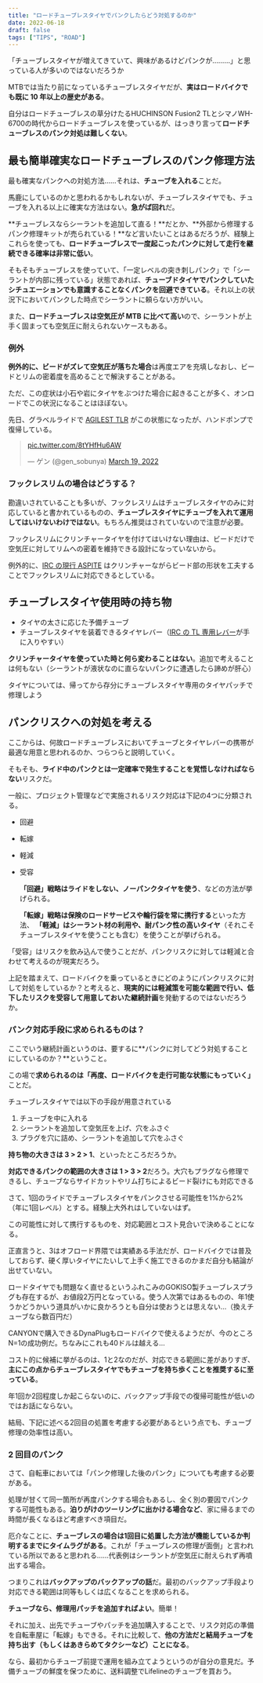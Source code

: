 ```yaml
---
title: "ロードチューブレスタイヤでパンクしたらどう対処するのか"
date: 2022-06-18
draft: false
tags: ["TIPS", "ROAD"]
---
```


「チューブレスタイヤが増えてきていて、興味があるけどパンクが………」と思っている人が多いのではないだろうか

MTBでは当たり前になっているチューブレスタイヤだが、**実はロードバイクでも既に 10 年以上の歴史がある**。

自分はロードチューブレスの草分けたるHUCHINSON Fusion2 TLとシマノWH-6700の時代からロードチューブレスを使っているが、はっきり言って**ロードチューブレスのパンク対処は難しくない**。

<LinkCard
  url="https://store.shopping.yahoo.co.jp/cycle-yoshida/00640458.html?nocache=1"
  linkUrl="https://ck.jp.ap.valuecommerce.com/servlet/referral?sid=3171302&pid=887657037&vc_url=https%3A%2F%2Fstore.shopping.yahoo.co.jp%2Fcycle-yoshida%2F00640458.html"
/>

## 最も簡単確実なロードチューブレスのパンク修理方法

最も確実なパンクへの対処方法……それは、**チューブを入れる**ことだ。

馬鹿にしているのかと思われるかもしれないが、チューブレスタイヤでも、チューブを入れる以上に確実な方法はない。**急がば回れ**だ。

**チューブレスならシーラントを追加して直る！**だとか、**外部から修理するパンク修理キットが売られている！**など言いたいことはあるだろうが、経験上これらを使っても、**ロードチューブレスで一度起こったパンクに対して走行を継続できる確率は非常に低い**。

そもそもチューブレスを使っていて、「一定レベルの突き刺しパンク」で「シーラントが内部に残っている」状態であれば、**チューブドタイヤでパンクしていたシチュエーションでも意識することなくパンクを回避できている**。それ以上の状況下においてパンクした時点でシーラントに頼らない方がいい。

また、**ロードチューブレスは空気圧が MTB に比べて高い**ので、シーラントが上手く固まっても空気圧に耐えられないケースもある。

### 例外

**例外的に、ビードがズレて空気圧が落ちた場合**は再度エアを充填しなおし、ビードとリムの密着度を高めることで解決することがある。

ただ、この症状は小石や岩にタイヤをぶつけた場合に起きることが多く、オンロードでこの状況になることはほぼない。

先日、グラベルライドで [AGILEST TLR](https://store.shopping.yahoo.co.jp/worldcycle/PAN-Q-F730TR-AG-B.html) がこの状態になったが、ハンドポンプで復帰している。

<blockquote class="twitter-tweet">
  <p lang="und" dir="ltr">
    <a href="https://t.co/8tYHfHu6AW">pic.twitter.com/8tYHfHu6AW</a>
  </p>
  &mdash; ゲン (@gen_sobunya) <a href="https://twitter.com/gen_sobunya/status/1505328327833550850?ref_src=twsrc%5Etfw">March 19, 2022</a>
</blockquote>

### フックレスリムの場合はどうする？

勘違いされていることも多いが、フックレスリムはチューブレスタイヤのみに対応していると書かれているものの、**チューブレスタイヤにチューブを入れて運用してはいけないわけではない**。もちろん推奨はされていないので注意が必要。

フックレスリムにクリンチャータイヤを付けてはいけない理由は、ビードだけで空気圧に対してリムへの密着を維持できる設計になっていないから。

例外的に、[IRC の現行 ASPITE](https://ck.jp.ap.valuecommerce.com/servlet/referral?sid=3171302&pid=887657037&vc_url=https%3A%2F%2Fstore.shopping.yahoo.co.jp%2Fworldcycle%2Firc-q-190167.html) はクリンチャーながらビード部の形状を工夫することでフックレスリムに対応できるとしている。

## チューブレスタイヤ使用時の持ち物

- タイヤの太さに応じた予備チューブ
- チューブレスタイヤを装着できるタイヤレバー（[IRC の TL 専用レバー](https://amzn.to/3tIWkHA)が手に入りやすい）

**クリンチャータイヤを使っていた時と何ら変わることはない**。追加で考えることは何もない（シーラントが液状なのに直らないパンクに遭遇したら諦めが肝心）

タイヤについては、帰ってから存分にチューブレスタイヤ専用のタイヤパッチで修理しよう

<Amzn asin="B075FL9MNK" />

## パンクリスクへの対処を考える

ここからは、何故ロードチューブレスにおいてチューブとタイヤレバーの携帯が最適な用意と思われるのか、つらつらと説明していく。

そもそも、**ライド中のパンクとは一定確率で発生することを覚悟しなければならない**リスクだ。

一般に、プロジェクト管理などで実施されるリスク対応は下記の4つに分類される。

- 回避
- 転嫁
- 軽減
- 受容

  **「回避」戦略はライドをしない、ノーパンクタイヤを使う**、などの方法が挙げられる。

  **「転嫁」戦略は保険のロードサービスや輪行袋を常に携行する**といった方法、 **「軽減」はシーラント材の利用や、耐パンク性の高いタイヤ**（それこそチューブレスタイヤを使うことも含む）を使うことが挙げられる。

「受容」はリスクを飲み込んで使うことだが、パンクリスクに対しては軽減と合わせて考えるのが現実だろう。

上記を踏まえて、ロードバイクを乗っているときにどのようにパンクリスクに対して対処をしているか？と考えると、**現実的には軽減策を可能な範囲で行い、低下したリスクを受容して用意しておいた継続計画**を発動するのではないだろうか。

### パンク対応手段に求められるものは？

ここでいう継続計画というのは、要するに**パンクに対してどう対処することにしているのか？**ということ。

この場で**求められるのは「再度、ロードバイクを走行可能な状態にもっていく」** ことだ。

チューブレスタイヤでは以下の手段が用意されている

1. チューブを中に入れる
2. シーラントを追加して空気圧を上げ、穴をふさぐ
3. プラグを穴に詰め、シーラントを追加して穴をふさぐ

**持ち物の大きさは 3 > 2 > 1**、といったところだろうか。

**対応できるパンクの範囲の大きさは 1 > 3 > 2**だろう。大穴もプラグなら修理できるし、チューブならサイドカットやリム打ちによるビード裂けにも対応できる

さて、1回のライドでチューブレスタイヤをパンクさせる可能性を1%から2%（年に1回レベル）とする。経験上大外れはしていないはず。

この可能性に対して携行するものを、対応範囲とコスト見合いで決めることになる。

正直言うと、3はオフロード界隈では実績ある手法だが、ロードバイクでは普及しておらず、硬く厚いタイヤにたいして上手く施工できるのかまだ自分も結論が出せていない。

ロードタイヤでも問題なく直せるというふれこみのGOKISO製チューブレスプラグも存在するが、お値段2万円となっている。使う人次第ではあるものの、年1使うかどうかいう道具がいかに良かろうとも自分は使おうとは思えない…（換えチューブなら数百円だ）

<LinkCard url="https://www.cyclowired.jp/news/node/366651" />

CANYONで購入できるDynaPlugもロードバイクで使えるようだが、今のところN=1の成功例だ。ちなみにこれも40ドルは越える…

コスト的に候補に挙がるのは、1と2なのだが、対応できる範囲に差がありすぎ、**主にこの点からチューブレスタイヤでもチューブを持ち歩くことを推奨するに至っている**。

年1回か2回程度しか起こらないのに、バックアップ手段での復帰可能性が低いのではお話にならない。

結局、下記に述べる2回目の処置を考慮する必要があるという点でも、チューブ修理の効率性は高い。

### 2 回目のパンク

さて、自転車においては「パンク修理した後のパンク」についても考慮する必要がある。

処理が甘くて同一箇所が再度パンクする場合もあるし、全く別の要因でパンクする可能性もある。**泊りがけのツーリングに出かける場合など**、家に帰るまでの時間が長くなるほど考慮すべき項目だ。

厄介なことに、**チューブレスの場合は1回目に処置した方法が機能しているか判明するまでにタイムラグがある**。これが「チューブレスの修理が面倒」と言われている所以であると思われる……代表例はシーラントが空気圧に耐えられず再噴出する場合。

つまりこれは**バックアップのバックアップの話**だ。最初のバックアップ手段より対応できる範囲は同等もしくは広くなることを求められる。

**チューブなら、修理用パッチを追加すればよい**。簡単！

それに加え、出先でチューブやパッチを追加購入することで、リスク対応の準備を自転車屋に「転嫁」もできる。それに比較して、**他の方法だと結局チューブを持ち出す（もしくはあきらめてタクシーなど）ことになる**。

なら、最初からチューブ前提で運用を組み立てようというのが自分の意見だ。予備チューブの鮮度を保つために、送料調整でLifelineのチューブを買おう。

<LinkCard url="https://www.wiggle.jp/lifeline-%E3%83%AD%E3%83%BC%E3%83%89%E3%82%A4%E3%83%B3%E3%83%8A%E3%83%BC%E3%83%81%E3%83%A5%E3%83%BC%E3%83%96-%E3%83%AF%E3%82%A4%E3%83%89%E3%82%BF%E3%82%A4%E3%83%97-" />
